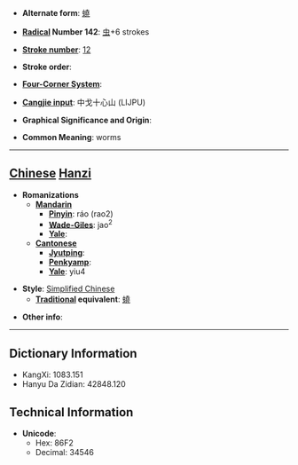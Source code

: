* '''Alternate form''': [[蟯]]

* '''[[Wiktionary:Chinese radical index| Radical]] Number 142''': [[Wiktionary:Chinese radical index 虫|虫]]+6 strokes

* '''[[Wiktionary:Chinese total strokes index|Stroke number]]''': [[Wiktionary:Chinese total strokes index 12|12]]

* '''Stroke order''': 

* '''[[Wiktionary:Chinese four corner index|Four-Corner System]]''': 

* '''[[Wiktionary:Chinese Cangjie index|Cangjie input]]''': 中戈十心山 (LIJPU)

* '''Graphical Significance and Origin''': 

* '''Common Meaning''': worms

----

== [[Chinese]] [[Hanzi]] ==

* '''Romanizations'''
** '''[[Mandarin]]'''
*** '''[[Pinyin]]''': ráo (rao2)
*** '''[[Wade-Giles]]''': jao<sup>2</sup>
*** '''[[Yale]]''': 
** '''[[Cantonese]]'''
*** '''[[Jyutping]]''':
*** '''[[Penkyamp]]''': 
*** '''[[Yale]]''': yiu4

* '''Style''': [[Simplified Chinese]] 
** '''[[Traditional Chinese|Traditional]] equivalent''': [[蟯]]

* '''Other info''': 

----

== Dictionary Information ==

* KangXi: 1083.151
* Hanyu Da Zidian: 42848.120

== Technical Information ==

* '''Unicode''':
** Hex: 86F2
** Decimal: 34546